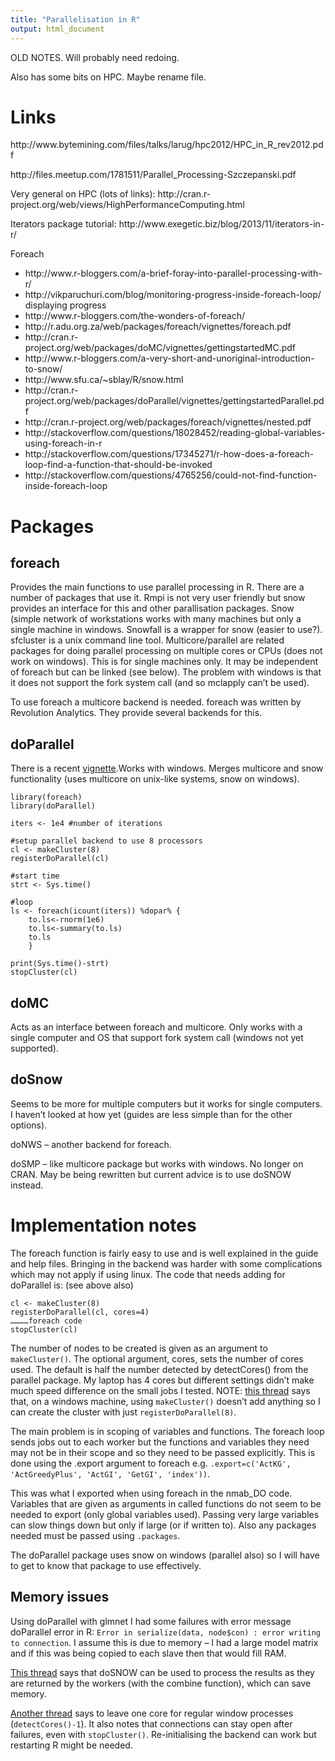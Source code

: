 ```yaml
---
title: "Parallelisation in R"
output: html_document
---
```


OLD NOTES. Will probably need redoing.

Also has some bits on HPC. Maybe rename file.

# Links 

http://www.bytemining.com/files/talks/larug/hpc2012/HPC_in_R_rev2012.pdf

http://files.meetup.com/1781511/Parallel_Processing-Szczepanski.pdf

Very general on HPC (lots of links):
http://cran.r-project.org/web/views/HighPerformanceComputing.html

Iterators package tutorial:
http://www.exegetic.biz/blog/2013/11/iterators-in-r/

Foreach

+ http://www.r-bloggers.com/a-brief-foray-into-parallel-processing-with-r/
+ http://vikparuchuri.com/blog/monitoring-progress-inside-foreach-loop/ displaying progress
+ http://www.r-bloggers.com/the-wonders-of-foreach/
+ http://r.adu.org.za/web/packages/foreach/vignettes/foreach.pdf
+ http://cran.r-project.org/web/packages/doMC/vignettes/gettingstartedMC.pdf
+ http://www.r-bloggers.com/a-very-short-and-unoriginal-introduction-to-snow/
+ http://www.sfu.ca/~sblay/R/snow.html
+ http://cran.r-project.org/web/packages/doParallel/vignettes/gettingstartedParallel.pdf
+ http://cran.r-project.org/web/packages/foreach/vignettes/nested.pdf
+ http://stackoverflow.com/questions/18028452/reading-global-variables-using-foreach-in-r
+ http://stackoverflow.com/questions/17345271/r-how-does-a-foreach-loop-find-a-function-that-should-be-invoked
+ http://stackoverflow.com/questions/4765256/could-not-find-function-inside-foreach-loop

# Packages

## foreach

Provides the main functions to use parallel processing in R. There are a number of packages that use it. Rmpi is not very user friendly but snow provides an interface for this and other parallisation packages. Snow (simple network of workstations works with many machines but only a single machine in windows. Snowfall is a wrapper for snow (easier to use?). sfcluster is a unix command line tool. Multicore/parallel are related packages for doing parallel processing on multiple cores or CPUs (does not work on windows). This is for single machines only. It may be independent of foreach but can be linked (see below). The problem with windows is that it does not support the fork system call (and so mclapply can’t be used).

To use foreach a multicore backend is needed. foreach was written by Revolution Analytics. They provide several backends for this.

## doParallel

There is a recent [vignette](https://cran.r-project.org/web/packages/doParallel/vignettes/gettingstartedParallel.pdf).Works with windows. Merges multicore and snow functionality (uses multicore on unix-like systems, snow on windows).
```
library(foreach)
library(doParallel)
     
iters <- 1e4 #number of iterations

#setup parallel backend to use 8 processors
cl <- makeCluster(8)
registerDoParallel(cl)
 
#start time
strt <- Sys.time()
 
#loop
ls <- foreach(icount(iters)) %dopar% {
    to.ls<-rnorm(1e6)
    to.ls<-summary(to.ls)
    to.ls
    }
 
print(Sys.time()-strt)
stopCluster(cl)
```

## doMC

Acts as an interface between foreach and multicore. Only works with a single computer and OS that support fork system call (windows not yet supported). 

## doSnow

Seems to be more for multiple computers but it works for single computers. I haven’t looked at how yet (guides are less simple than for the other options). 

doNWS – another backend for foreach.

doSMP – like multicore package but works with windows. No longer on CRAN. May be being rewritten but current advice is to use doSNOW instead.

# Implementation notes

The foreach function is fairly easy to use and is well explained in the guide and help files. Bringing in the backend was harder with some complications which may not apply if using linux. The code that needs adding for doParallel is: (see above also)
```
cl <- makeCluster(8)
registerDoParallel(cl, cores=4)
…………foreach code
stopCluster(cl)
```
The number of nodes to be created is given as an argument to `makeCluster()`. The optional argument, cores, sets the number of cores used. The default is half the number detected by detectCores() from the parallel package. My laptop has 4 cores but different settings didn’t make much speed difference on the small jobs I tested.
NOTE: [this thread](https://stackoverflow.com/questions/28829300/doparallel-cluster-vs-cores) says that, on a windows machine, using `makeCluster()` doesn’t add anything so I can create the cluster with just `registerDoParallel(8)`.

The main problem is in scoping of variables and functions. The foreach loop sends jobs out to each worker but the functions and variables they need may not be in their scope and so they need to be passed explicitly. This is done using the .export argument to foreach e.g. `.export=c('ActKG', 'ActGreedyPlus', 'ActGI', 'GetGI', 'index'))`.

This was what I exported when using foreach in the nmab_DO code. Variables that are given as arguments in called functions do not seem to be needed to export (only global variables used). Passing very large variables can slow things down but only if large (or if written to). Also any packages needed must be passed using `.packages`. 

The doParallel package uses snow on windows (parallel also) so I will have to get to know that package to use effectively.

## Memory issues

Using doParallel with glmnet I had some failures with error message doParallel error in R: `Error in serialize(data, node$con) : error writing to connection`. I assume this is due to memory – I had a large model matrix and if this was being copied to each slave then that would fill RAM.

[This thread](https://stackoverflow.com/questions/37750937/doparallel-package-foreach-does-not-work-for-big-iterations-in-r) says that doSNOW can be used to process the results as they are returned by the workers (with the combine function), which can save memory.

[Another thread](https://stackoverflow.com/questions/45380099/error-in-parallel-r-error-in-serializedata-nodecon-error-writing-to-conne) says to leave one core for regular window processes (`detectCores()-1`). It also notes that connections can stay open after failures, even with `stopCluster()`. Re-initialising the backend can work but restarting R might be needed.

